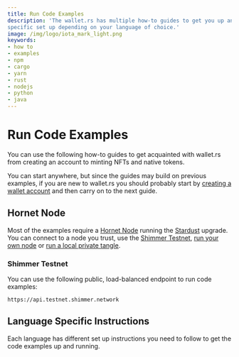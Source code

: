 ```yaml
---
title: Run Code Examples
description: 'The wallet.rs has multiple how-to guides to get you up and running in no time. However, these require a
specific set up depending on your language of choice.'
image: /img/logo/iota_mark_light.png
keywords:
- how to
- examples
- npm
- cargo
- yarn
- rust
- nodejs
- python
- java
---
```



# Run Code Examples

You can use the following how-to guides to get acquainted with wallet.rs from creating an account to minting NFTs and
native tokens.

You can start anywhere, but since the guides may build on previous examples, if you are new to wallet.rs
you should probably start by [creating a wallet account](accounts_and_addresses/create_a_wallet_account) and then
carry on to the next guide.

## Hornet Node

Most of the examples require a [Hornet Node](https://wiki.iota.org/shimmer/hornet/welcome) running the
[Stardust](https://wiki.iota.org/shimmer/introduction/welcome) upgrade. You can connect to a node you trust, use the
[Shimmer Testnet](#shimmer-testnet), [run your own node](https://wiki.iota.org/shimmer/hornet/how_tos/using_docker) or
[run a local private tangle](https://wiki.iota.org/shimmer/hornet/how_tos/private_tangle).

### Shimmer Testnet

You can use the following public, load-balanced endpoint to run code examples:

```plaintext
https://api.testnet.shimmer.network
```

## Language Specific Instructions

Each language has different set up instructions you need to follow to get the code examples up and running.

<WarningPasswordStorage/>

<Tabs groupId="language">
    <TabItem value="rust" label="Rust">
        <RustGetCode/>
    </TabItem>
    <TabItem value="nodejs" label="Nodejs">
        <NodejsGetCode/>
    </TabItem>
    <TabItem value="python" label="Python">
        <PythonGetCode/>
    </TabItem>
    <TabItem value="java" label="Java">
        <JavaGetCode/>
    </TabItem>
</Tabs>
